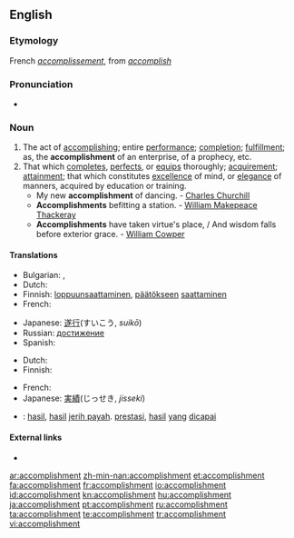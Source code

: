 ==English==
{{webster 1913}}

===Etymology===
French ''[[accomplissement]]'', from ''[[accomplish]]''

===Pronunciation===
* {{a|RP}} {{IPA|/əˈkɒmplɪʃmənt/}}

===Noun===
{{en-noun}}

# The act of [[accomplish]]ing; entire [[performance]]; [[completion]]; [[fulfillment]]; as, the '''accomplishment''' of an enterprise, of a prophecy, etc.
# That which [[complete]]s, [[perfect]]s, or [[equip]]s thoroughly; [[acquirement]]; [[attainment]]; that which constitutes [[excellence]] of mind, or [[elegance]] of manners, acquired by education or training.
#* My new '''accomplishment''' of dancing. - [[w:Charles Churchill (satirist)|Charles Churchill]]
#* '''Accomplishments''' befitting a station. - [[w:William Makepeace Thackeray|William Makepeace Thackeray]]
#* '''Accomplishments''' have taken virtue's place, / And wisdom falls before exterior grace. - [[w:William Cowper|William Cowper]]

====Translations====
{{trans-top|the act of accomplishing}}
* Bulgarian: {{t|bg|завършване|sc=Cyrl}},  {{t|bg|изпълнение|sc=Cyrl}}
* Dutch: {{t-|nl|voltooiing|f}}
* Finnish: [[loppuunsaattaminen]], [[päätökseen]] [[saattaminen]]
* French: {{t|fr|accomplissement|m}}
{{trans-mid}}
* Japanese: [[遂行]](すいこう, ''suikō'')
* Russian: [[достижение]] {{n}}
* Spanish: {{t-|es|logros|m}}
{{trans-bottom}}

{{trans-top|that which completes}}
* Dutch: {{t+|nl|prestatie|f}}
* Finnish: {{t+|fi|saavutus}}
{{trans-mid}}
* French: {{t|fr|accomplissement|m}}
* Japanese: [[実績]](じっせき, ''jisseki'')
{{trans-bottom}}

{{checktrans-top}}
{{checktrans-mid}}
* {{ttbc|Indonesian}}: [[hasil]], [[hasil]] [[jerih payah]]. [[prestasi]], [[hasil]] [[yang]] [[capai|dicapai]]
{{checktrans-bottom}}

====External links====
* {{R:Webster 1913}}

[[ar:accomplishment]]
[[zh-min-nan:accomplishment]]
[[et:accomplishment]]
[[fa:accomplishment]]
[[fr:accomplishment]]
[[io:accomplishment]]
[[id:accomplishment]]
[[kn:accomplishment]]
[[hu:accomplishment]]
[[ja:accomplishment]]
[[pt:accomplishment]]
[[ru:accomplishment]]
[[ta:accomplishment]]
[[te:accomplishment]]
[[tr:accomplishment]]
[[vi:accomplishment]]